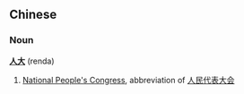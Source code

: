 ==Chinese==
===Noun===
'''[[人]][[大]]''' (renda)

# [[National People's Congress]], abbreviation of [[人民代表大会]]